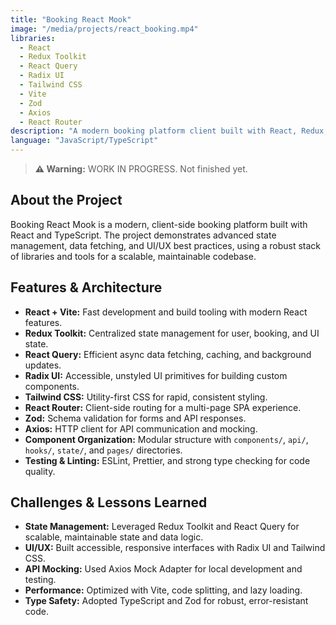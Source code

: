```yaml
---
title: "Booking React Mook"
image: "/media/projects/react_booking.mp4"
libraries:
  - React
  - Redux Toolkit
  - React Query
  - Radix UI
  - Tailwind CSS
  - Vite
  - Zod
  - Axios
  - React Router
description: "A modern booking platform client built with React, Redux, React Query, and Radix UI."
language: "JavaScript/TypeScript"
---
```


> **⚠️ Warning:** WORK IN PROGRESS. Not finished yet.

## About the Project

Booking React Mook is a modern, client-side booking platform built with React and TypeScript. The project demonstrates advanced state management, data fetching, and UI/UX best practices, using a robust stack of libraries and tools for a scalable, maintainable codebase.

## Features & Architecture

- **React + Vite:** Fast development and build tooling with modern React features.
- **Redux Toolkit:** Centralized state management for user, booking, and UI state.
- **React Query:** Efficient async data fetching, caching, and background updates.
- **Radix UI:** Accessible, unstyled UI primitives for building custom components.
- **Tailwind CSS:** Utility-first CSS for rapid, consistent styling.
- **React Router:** Client-side routing for a multi-page SPA experience.
- **Zod:** Schema validation for forms and API responses.
- **Axios:** HTTP client for API communication and mocking.
- **Component Organization:** Modular structure with `components/`, `api/`, `hooks/`, `state/`, and `pages/` directories.
- **Testing & Linting:** ESLint, Prettier, and strong type checking for code quality.

## Challenges & Lessons Learned

- **State Management:** Leveraged Redux Toolkit and React Query for scalable, maintainable state and data logic.
- **UI/UX:** Built accessible, responsive interfaces with Radix UI and Tailwind CSS.
- **API Mocking:** Used Axios Mock Adapter for local development and testing.
- **Performance:** Optimized with Vite, code splitting, and lazy loading.
- **Type Safety:** Adopted TypeScript and Zod for robust, error-resistant code.
